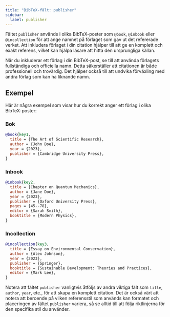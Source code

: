 ```yaml
---
title: "BibTeX-fält: publisher"
sidebar:
  label: publisher
---
```



Fältet `publisher` används i olika BibTeX-poster som `@book`, `@inbook` eller `@incollection` för att ange namnet på förlaget som gav ut det refererade verket. Att inkludera förlaget i din citation hjälper till att ge en komplett och exakt referens, vilket kan hjälpa läsare att hitta den ursprungliga källan.

<CiteDrive />

När du inkluderar ett förlag i din BibTeX-post, se till att använda förlagets fullständiga och officiella namn. Detta säkerställer att citationen är både professionell och trovärdig. Det hjälper också till att undvika förväxling med andra förlag som kan ha liknande namn.

## Exempel

Här är några exempel som visar hur du korrekt anger ett förlag i olika BibTeX-poster:

### Bok

```bibtex
@book{key1,
  title = {The Art of Scientific Research},
  author = {John Doe},
  year = {2023},
  publisher = {Cambridge University Press},
}
```

### Inbook

```bibtex
@inbook{key2,
  title = {Chapter on Quantum Mechanics},
  author = {Jane Doe},
  year = {2023},
  publisher = {Oxford University Press},
  pages = {45--78},
  editor = {Sarah Smith},
  booktitle = {Modern Physics},
}
```

### Incollection

```bibtex
@incollection{key3,
  title = {Essay on Environmental Conservation},
  author = {Alex Johnson},
  year = {2023},
  publisher = {Springer},
  booktitle = {Sustainable Development: Theories and Practices},
  editor = {Mark Lee},
}
```

Notera att fältet `publisher` vanligtvis åtföljs av andra viktiga fält som `title`, `author`, `year`, etc., för att skapa en komplett citation. Det är också värt att notera att beroende på vilken referensstil som används kan formatet och placeringen av fältet `publisher` variera, så se alltid till att följa riktlinjerna för den specifika stil du använder.
